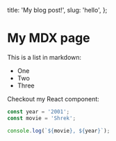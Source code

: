 
  title: 'My blog post!',
  slug: 'hello',
};

# My MDX page

This is a list in markdown:

- One
- Two
- Three

Checkout my React component:

```js
const year = '2001';
const movie = 'Shrek';

console.log(`${movie}, ${year}`);
```

